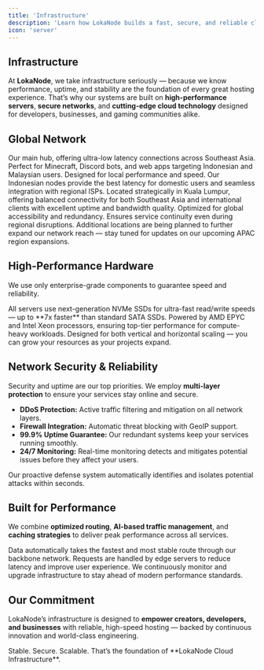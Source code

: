 ```yaml
---
title: 'Infrastructure'
description: 'Learn how LokaNode builds a fast, secure, and reliable cloud infrastructure for modern hosting.'
icon: 'server'
---
```


## Infrastructure

At **LokaNode**, we take infrastructure seriously — because we know performance, uptime, and stability are the foundation of every great hosting experience. That’s why our systems are built on **high-performance servers**, **secure networks**, and **cutting-edge cloud technology** designed for developers, businesses, and gaming communities alike.

## Global Network

<Columns cols={2}>
  <Card title="🇸🇬 Singapore Datacenter">
    Our main hub, offering ultra-low latency connections across Southeast Asia. Perfect for Minecraft, Discord bots, and web apps targeting Indonesian and Malaysian users.
  </Card>

  <Card title="🇮🇩 Indonesia Datacenter">
    Designed for local performance and speed. Our Indonesian nodes provide the best latency for domestic users and seamless integration with regional ISPs.
  </Card>

  <Card title="🇲🇾 Malaysia Datacenter">
    Located strategically in Kuala Lumpur, offering balanced connectivity for both Southeast Asia and international clients with excellent uptime and bandwidth quality.
  </Card>

  <Card title="🇺🇸 North America Datacenter">
    Optimized for global accessibility and redundancy. Ensures service continuity even during regional disruptions.
  </Card>
</Columns>

<Info>
  Additional locations are being planned to further expand our network reach — stay tuned for updates on our upcoming APAC region expansions.
</Info>

## High-Performance Hardware

We use only enterprise-grade components to guarantee speed and reliability.

<Card title="🚀 NVMe Storage">
  All servers use next-generation NVMe SSDs for ultra-fast read/write speeds — up to **7x faster** than standard SATA SSDs.
</Card>

<Card title="🧠 Optimized CPU Power">
  Powered by AMD EPYC and Intel Xeon processors, ensuring top-tier performance for compute-heavy workloads.
</Card>

<Card title="🧩 Scalable Architecture">
  Designed for both vertical and horizontal scaling — you can grow your resources as your projects expand.
</Card>

## Network Security & Reliability

Security and uptime are our top priorities. We employ **multi-layer protection** to ensure your services stay online and secure.

- **DDoS Protection:** Active traffic filtering and mitigation on all network layers.  
- **Firewall Integration:** Automatic threat blocking with GeoIP support.  
- **99.9% Uptime Guarantee:** Our redundant systems keep your services running smoothly.  
- **24/7 Monitoring:** Real-time monitoring detects and mitigates potential issues before they affect your users.

<Info>
  Our proactive defense system automatically identifies and isolates potential attacks within seconds.
</Info>

## Built for Performance

We combine **optimized routing**, **AI-based traffic management**, and **caching strategies** to deliver peak performance across all services.

<Steps>
  <Step title="Step 1: Intelligent Routing">
    Data automatically takes the fastest and most stable route through our backbone network.
  </Step>

  <Step title="Step 2: Edge Optimization">
    Requests are handled by edge servers to reduce latency and improve user experience.
  </Step>

  <Step title="Step 3: Continuous Improvement">
    We continuously monitor and upgrade infrastructure to stay ahead of modern performance standards.
  </Step>
</Steps>

## Our Commitment

LokaNode’s infrastructure is designed to **empower creators, developers, and businesses** with reliable, high-speed hosting — backed by continuous innovation and world-class engineering.

<Info>
  Stable. Secure. Scalable. That’s the foundation of **LokaNode Cloud Infrastructure**.
</Info>
